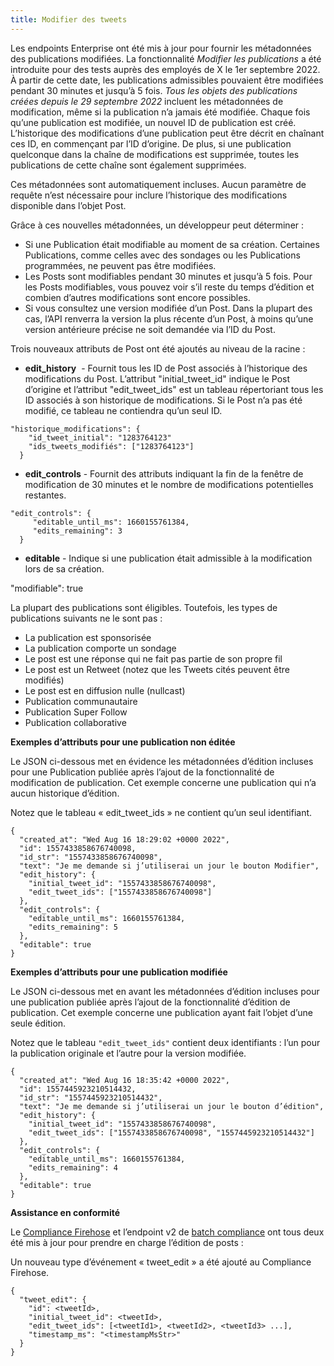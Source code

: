 ```yaml
---
title: Modifier des tweets
---
```


Les endpoints Enterprise ont été mis à jour pour fournir les métadonnées des publications modifiées. La fonctionnalité *Modifier les publications* a été introduite pour des tests auprès des employés de X le 1er septembre 2022. À partir de cette date, les publications admissibles pouvaient être modifiées pendant 30 minutes et jusqu’à 5 fois. *Tous les objets des publications créées depuis le 29 septembre 2022* incluent les métadonnées de modification, même si la publication n’a jamais été modifiée. Chaque fois qu’une publication est modifiée, un nouvel ID de publication est créé. L’historique des modifications d’une publication peut être décrit en chaînant ces ID, en commençant par l’ID d’origine. De plus, si une publication quelconque dans la chaîne de modifications est supprimée, toutes les publications de cette chaîne sont également supprimées.

Ces métadonnées sont automatiquement incluses. Aucun paramètre de requête n’est nécessaire pour inclure l’historique des modifications disponible dans l’objet Post.

Grâce à ces nouvelles métadonnées, un développeur peut déterminer :

* Si une Publication était modifiable au moment de sa création. Certaines Publications, comme celles avec des sondages ou les Publications programmées, ne peuvent pas être modifiées.
* Les Posts sont modifiables pendant 30 minutes et jusqu’à 5 fois. Pour les Posts modifiables, vous pouvez voir s’il reste du temps d’édition et combien d’autres modifications sont encore possibles.
* Si vous consultez une version modifiée d’un Post. Dans la plupart des cas, l’API renverra la version la plus récente d’un Post, à moins qu’une version antérieure précise ne soit demandée via l’ID du Post.

Trois nouveaux attributs de Post ont été ajoutés au niveau de la racine :

* **edit&#95;history**  - Fournit tous les ID de Post associés à l’historique des modifications du Post. L’attribut &quot;initial&#95;tweet&#95;id&quot; indique le Post d’origine et l’attribut &quot;edit&#95;tweet&#95;ids&quot; est un tableau répertoriant tous les ID associés à son historique de modifications. Si le Post n’a pas été modifié, ce tableau ne contiendra qu’un seul ID.

```
"historique_modifications": {
    "id_tweet_initial": "1283764123"
    "ids_tweets_modifiés": ["1283764123"]
  }
```

* **edit&#95;controls** - Fournit des attributs indiquant la fin de la fenêtre de modification de 30 minutes et le nombre de modifications potentielles restantes.

```
"edit_controls": {  
     "editable_until_ms": 1660155761384,
     "edits_remaining": 3   
  }
```

* **editable** - Indique si une publication était admissible à la modification lors de sa création.

&quot;modifiable&quot;: true

La plupart des publications sont éligibles. Toutefois, les types de publications suivants ne le sont pas :

* La publication est sponsorisée
* La publication comporte un sondage
* Le post est une réponse qui ne fait pas partie de son propre fil
* Le post est un Retweet (notez que les Tweets cités peuvent être modifiés)
* Le post est en diffusion nulle (nullcast)
* Publication communautaire
* Publication Super Follow
* Publication collaborative

**Exemples d’attributs pour une publication non éditée**

Le JSON ci-dessous met en évidence les métadonnées d’édition incluses pour une Publication publiée après l’ajout de la fonctionnalité de modification de publication. Cet exemple concerne une publication qui n’a aucun historique d’édition.

Notez que le tableau « edit&#95;tweet&#95;ids » ne contient qu’un seul identifiant.

```
{
  "created_at": "Wed Aug 16 18:29:02 +0000 2022",
  "id": 1557433858676740098,
  "id_str": "1557433858676740098",
  "text": "Je me demande si j’utiliserai un jour le bouton Modifier",
  "edit_history": {
    "initial_tweet_id": "1557433858676740098",
    "edit_tweet_ids": ["1557433858676740098"]
  },
  "edit_controls": {
    "editable_until_ms": 1660155761384,
    "edits_remaining": 5
  },
  "editable": true
}
```

**Exemples d’attributs pour une publication modifiée**

Le JSON ci-dessous met en avant les métadonnées d’édition incluses pour une publication publiée après l’ajout de la fonctionnalité d’édition de publication. Cet exemple concerne une publication ayant fait l’objet d’une seule édition.

Notez que le tableau `"edit_tweet_ids"` contient deux identifiants : l’un pour la publication originale et l’autre pour la version modifiée.

```
{
  "created_at": "Wed Aug 16 18:35:42 +0000 2022",
  "id": 1557445923210514432,
  "id_str": "1557445923210514432",
  "text": "Je me demande si j’utiliserai un jour le bouton d’édition",
  "edit_history": {
    "initial_tweet_id": "1557433858676740098",
    "edit_tweet_ids": ["1557433858676740098", "1557445923210514432"]
  },
  "edit_controls": {
    "editable_until_ms": 1660155761384,
    "edits_remaining": 4
  },
  "editable": true
}
```

**Assistance en conformité**

Le [Compliance Firehose](/fr/x-api/enterprise-gnip-2.0/fundamentals/firehouse) et l’endpoint v2 de [batch compliance](/fr/x-api/compliance/batch-compliance/introduction) ont tous deux été mis à jour pour prendre en charge l’édition de posts :

Un nouveau type d’événement « tweet&#95;edit » a été ajouté au Compliance Firehose.

```
{
  "tweet_edit": {
    "id": <tweetId>,
    "initial_tweet_id": <tweetId>,
    "edit_tweet_ids": [<tweetId1>, <tweetId2>, <tweetId3> ...],
    "timestamp_ms": "<timestampMsStr>"
  }
}
```